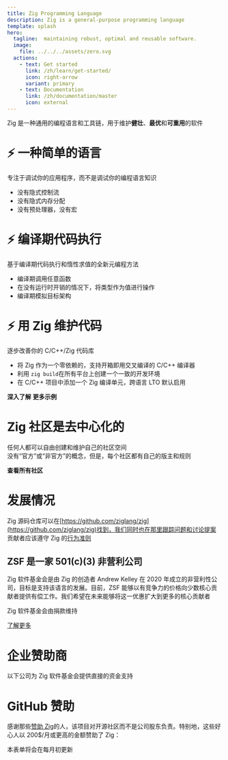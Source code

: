 ```yaml
---
title: Zig Programming Language
description: Zig is a general-purpose programming language
template: splash
hero:
  tagline:  maintaining robust, optimal and reusable software.
  image:
    file: ../../../assets/zero.svg
  actions:
    - text: Get started
      link: /zh/learn/get-started/
      icon: right-arrow
      variant: primary
    - text: Documentation
      link: /zh/documentation/master
      icon: external
---
```



Zig 是一种通用的编程语言和工具链，用于维护**健壮**、**最优**和**可重用**的软件  





# ⚡ 一种简单的语言
专注于调试你的应用程序，而不是调试你的编程语言知识

- 没有隐式控制流
- 没有隐式内存分配
- 没有预处理器，没有宏

# ⚡ 编译期代码执行
基于编译期代码执行和惰性求值的全新元编程方法

- 编译期调用任意函数
- 在没有运行时开销的情况下，将类型作为值进行操作
- 编译期模拟目标架构

# ⚡ 用 Zig 维护代码
逐步改善你的 C/C++/Zig 代码库

- 将 Zig 作为一个零依赖的，支持开箱即用交叉编译的 C/C++ 编译器
- 利用 `zig build`在所有平台上创建一个一致的开发环境
- 在 C/C++ 项目中添加一个 Zig 编译单元，跨语言 LTO 默认启用




<IndexUrl>
    <a href="learn/overview/" class="button" style="color:var(--sl-color-white);text-decoration:none;font-weight: 600;font-size: var(--sl-text-lg);">深入了解</a>
</IndexUrl>




<IndexUrl>
    <a href="learn/samples/" class="button" style="color:var(--sl-color-white);text-decoration:none;font-weight: 600;font-size: var(--sl-text-lg);">更多示例</a>
</IndexUrl>




















# Zig 社区是去中心化的
任何人都可以自由创建和维护自己的社区空间  
没有“官方”或“非官方”的概念，但是，每个社区都有自己的版主和规则


<IndexUrl>
	<a href="https://github.com/ziglang/zig/wiki/Community" class="button" style="color:var(--sl-color-white);text-decoration:none;font-weight: 600;font-size: var(--sl-text-lg);">查看所有社区</a>
</IndexUrl>










# 发展情况
Zig 源码仓库可以在[https://github.com/ziglang/zig](https://github.com/ziglang/zig)找到，我们同时也在那里跟踪问题和讨论提案  
贡献者应该遵守 Zig 的[行为准则](https://github.com/ziglang/zig/blob/master/.github/CODE_OF_CONDUCT.md)










## ZSF 是一家 501(c)(3) 非营利公司

Zig 软件基金会是由 Zig 的创造者 Andrew Kelley 在 2020 年成立的非营利性公司，目标是支持该语言的发展。目前，ZSF 能够以有竞争力的价格向少数核心贡献者提供有偿工作。我们希望在未来能够将这一优惠扩大到更多的核心贡献者 

Zig 软件基金会由捐款维持

<IndexUrl>
	<a href="zsf/" class="button" style="display:inline;">了解更多</a>
</IndexUrl>






# 企业赞助商
以下公司为 Zig 软件基金会提供直接的资金支持

<MonetarySponsorLogos/>

# GitHub 赞助
感谢那些[赞助 Zig](zsf/)的人，该项目对开源社区而不是公司股东负责。特别地，这些好心人以 200$/月或更高的金额赞助了 Zig：

<GithubSponsors/>

本表单将会在每月初更新






